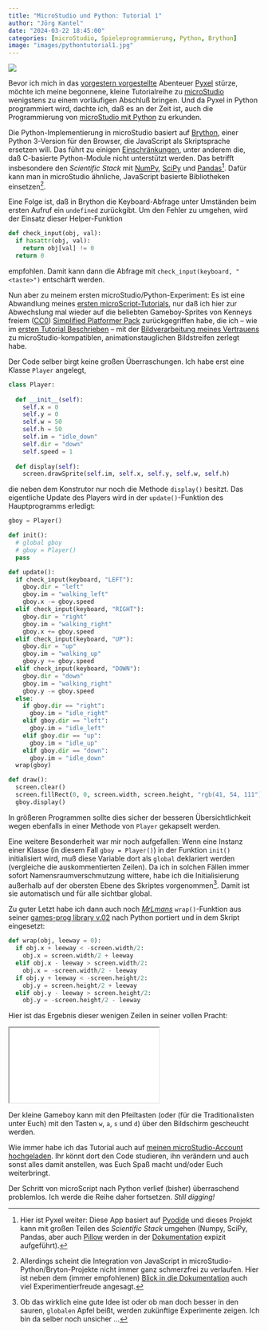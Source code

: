 ```yaml
---
title: "MicroStudio und Python: Tutorial 1"
author: "Jörg Kantel"
date: "2024-03-22 18:45:00"
categories: [microStudio, Spieleprogrammierung, Python, Brython]
image: "images/pythontutorial1.jpg"
---
```


[![](images/pythontutorial1-b.jpg)](https://www.flickr.com/photos/schockwellenreiter/53602933247/)

Bevor ich mich in das [vorgestern vorgestellte](https://kantel.github.io/posts/2024032002_first_steps_pyxel/) Abenteuer [Pyxel](http://cognitiones.kantel-chaos-team.de/multimedia/spieleprogrammierung/pyxel.html) stürze, möchte ich meine begonnene, kleine Tutorialreihe zu [microStudio](http://cognitiones.kantel-chaos-team.de/multimedia/spieleprogrammierung/microstudio.html) wenigstens zu einem vorläufigen Abschluß bringen. Und da Pyxel in Python programmiert wird, dachte ich, daß es an der Zeit ist, auch die Programmierung von [microStudio mit Python](https://microstudio.dev/documentation/Python/) zu erkunden.

Die Python-Implementierung in microStudio basiert auf [Brython](https://brython.info/), einer Python&nbsp;3-Version für den Browser, die JavaScript als Skriptsprache ersetzen will. Das führt zu einigen [Einschränkungen](https://brython.info/static_doc/3.12/en/faq.html), unter anderem die, daß C-basierte Python-Module nicht unterstützt werden. Das betrifft insbesondere den *Scientific Stack* mit [NumPy](http://cognitiones.kantel-chaos-team.de/programmierung/python/numpy.html), [SciPy](http://cognitiones.kantel-chaos-team.de/programmierung/python/scipy.html) und [Pandas](http://cognitiones.kantel-chaos-team.de/programmierung/python/pandas.html)[^1]. Dafür kann man in microStudio ähnliche, JavaScript basierte Bibliotheken einsetzen[^2].

[^1]: Hier ist Pyxel weiter: Diese App basiert auf [Pyodide](http://cognitiones.kantel-chaos-team.de/programmierung/python/pyodide.html) und dieses Projekt kann mit großen Teilen des *Scientific Stack* umgehen (Numpy, SciPy, Pandas, aber auch [Pillow](http://cognitiones.kantel-chaos-team.de/programmierung/python/pillow.html) werden in der [Dokumentation](https://pyodide.org/en/stable/usage/packages-in-pyodide.html) expizit aufgeführt).

[^2]: Allerdings scheint die Integration von JavaScript in microStudio-Python/Bryton-Projekte nicht immer ganz schmerzfrei zu verlaufen. Hier ist neben dem (immer empfohlenen) [Blick in die Dokumentation](https://microstudio.dev/documentation/Advanced-microScript/) auch viel Experimentierfreude angesagt.

Eine Folge ist, daß in Brython die Keyboard-Abfrage unter Umständen beim ersten Aufruf ein `undefined` zurückgibt. Um den Fehler zu umgehen, wird der Einsatz dieser Helper-Funktion

~~~Python
def check_input(obj, val):
  if hasattr(obj, val):
    return obj[val] != 0
  return 0
~~~

empfohlen. Damit kann dann die Abfrage mit `check_input(keyboard, "<taste>")` entschärft werden.

Nun aber zu meinem ersten microStudio/Python-Experiment: Es ist eine Abwandlung meines [ersten microScript-Tutorials](https://kantel.github.io/posts/2024031201_microstudio_tut_01/), nur daß ich hier zur Abwechslung mal wieder auf die beliebten Gameboy-Sprites von Kenneys freiem ([CC0](https://creativecommons.org/publicdomain/zero/1.0/)) [Simplified Platformer Pack](https://kenney.nl/assets/simplified-platformer-pack) zurückgegriffen habe, die ich -- wie im [ersten Tutorial Beschrieben](https://kantel.github.io/posts/2024031201_microstudio_tut_01/) -- mit der [Bildverarbeitung meines Vertrauens](http://cognitiones.kantel-chaos-team.de/multimedia/computergraphik/gc.html) zu microStudio-kompatiblen, animationstauglichen Bildstreifen zerlegt habe.

Der Code selber birgt keine großen Überraschungen. Ich habe erst eine Klasse `Player` angelegt,

~~~python
class Player:
  
  def __init__(self):
    self.x = 0
    self.y = 0
    self.w = 50
    self.h = 50
    self.im = "idle_down"
    self.dir = "down"
    self.speed = 1
    
  def display(self):
    screen.drawSprite(self.im, self.x, self.y, self.w, self.h)
~~~

die neben dem Konstrutor nur noch die Methode `display()` besitzt. Das eigentliche Update des Players wird in der `update()`-Funktion des Hauptprogramms erledigt:

~~~python
gboy = Player()

def init():
  # global gboy
  # gboy = Player()
  pass

def update():
  if check_input(keyboard, "LEFT"):
    gboy.dir = "left"
    gboy.im = "walking_left"
    gboy.x -= gboy.speed
  elif check_input(keyboard, "RIGHT"):
    gboy.dir = "right"
    gboy.im = "walking_right"
    gboy.x += gboy.speed
  elif check_input(keyboard, "UP"):
    gboy.dir = "up"
    gboy.im = "walking_up"
    gboy.y += gboy.speed
  elif check_input(keyboard, "DOWN"):
    gboy.dir = "down"
    gboy.im = "walking_right"
    gboy.y -= gboy.speed
  else:
    if gboy.dir == "right":
      gboy.im = "idle_right"
    elif gboy.dir == "left":
      gboy.im = "idle_left"
    elif gboy.dir == "up":
      gboy.im = "idle_up"
    elif gboy.dir == "down":
      gboy.im = "idle_down"
  wrap(gboy)

def draw():
  screen.clear()
  screen.fillRect(0, 0, screen.width, screen.height, "rgb(41, 54, 111")
  gboy.display()
~~~

In größeren Programmen sollte dies sicher der besseren Übersichtlichkeit wegen ebenfalls in einer Methode von `Player` gekapselt werden.

Eine weitere Besonderheit war mir noch aufgefallen: Wenn eine Instanz einer Klasse (in diesem Fall `gboy = Player()`) in der Funktion `init()` initialisiert wird, muß diese Variable dort als `global` deklariert werden (vergleiche die auskommentierten Zeilen). Da ich in solchen Fällen immer sofort Namensraumverschmutzung wittere, habe ich die Initialisierung außerhalb auf der obersten Ebene des Skriptes vorgenommen[^3]. Damit ist sie automatisch und für alle sichtbar global.

[^3]: Ob das wirklich eine gute Idee ist oder ob man doch besser in den sauren, `globalen` Apfel beißt, werden zukünftige Experimente zeigen. Ich bin da selber noch unsicher&nbsp;…

Zu guter Letzt habe ich dann auch noch *[MrLmans](https://microstudio.io/mrLman/)* `wrap()`-Funktion aus seiner [games-prog library v.02](https://microstudio.dev/i/mrLman/gamesproglibrary/) nach Python portiert und in dem Skript eingesetzt:

~~~python
def wrap(obj, leeway = 0):
  if obj.x + leeway < -screen.width/2:
    obj.x = screen.width/2 + leeway
  elif obj.x - leeway > screen.width/2:
    obj.x = -screen.width/2 - leeway
  if obj.y + leeway < -screen.height/2:
    obj.y = screen.height/2 + leeway
  elif obj.y - leeway > screen.height/2:
    obj.y = -screen.height/2 - leeway
~~~

Hier ist das Ergebnis dieser wenigen Zeilen in seiner vollen Pracht:

<iframe src="pythontutorial1/index.html" class="if16_9" name="microStudio Python Tutorial 1"></iframe>

Der kleine Gameboy kann mit den Pfeiltasten (oder (für die Traditionalisten unter Euch) mit den Tasten `w`, `a`, `s` und `d`) über den Bildschirm gescheucht werden.

Wie immer habe ich das Tutorial auch auf [meinen microStudio-Account hochgeladen](https://microstudio.dev/projects/pythontutorial1/code/). Ihr könnt dort den Code studieren, ihn verändern und auch sonst alles damit anstellen, was Euch Spaß macht und/oder Euch weiterbringt.

Der Schritt von microScript nach Python verlief (bisher) überraschend problemlos. Ich werde die Reihe daher fortsetzen. *Still digging!*